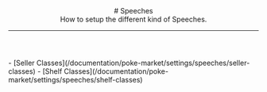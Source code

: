 <header>
  # Speeches
  <br/>
  How to setup the different kind of Speeches.

  ---
</header>
- [Seller Classes](/documentation/poke-market/settings/speeches/seller-classes)
- [Shelf Classes](/documentation/poke-market/settings/speeches/shelf-classes)